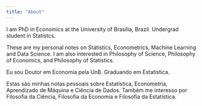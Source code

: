```yaml
---
title: "About"
---
```


I am PhD in Economics at the University of Brasília, Brazil. Undergrad student in Statistcs.

These are my personal notes on Statistics, Econometrics, Machine Learning and Data Science. I am also interested in Philosophy of Science, Philosophy of Economics, and Philosophy of Statistics.

Eu sou Doutor em Economia pela UnB. Graduando em Estatística.

Estas são minhas notas pessoais sobre Estatística, Econometria, Aprendizado de Máquina e Ciência de Dados. Também me interesso por Filosofia da Ciência, Filosofia da Economia e Filosofia da Estatística.
